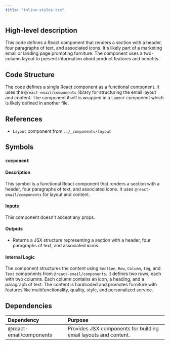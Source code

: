 ```yaml
---
title: "inline-styles.tsx"
---
```


## High-level description
This code defines a React component that renders a section with a header, four paragraphs of text, and associated icons. It's likely part of a marketing email or landing page promoting furniture. The component uses a two-column layout to present information about product features and benefits.

## Code Structure
The code defines a single React component as a functional component. It uses the `@react-email/components` library for structuring the email layout and content. The component itself is wrapped in a `Layout` component which is likely defined in another file.

## References
- `Layout` component from `../_components/layout`

## Symbols

### `component`
#### Description
This symbol is a functional React component that renders a section with a header, four paragraphs of text, and associated icons. It uses `@react-email/components` for layout and content.

#### Inputs
This component doesn't accept any props.

#### Outputs
- Returns a JSX structure representing a section with a header, four paragraphs of text, and associated icons.

#### Internal Logic
The component structures the content using `Section`, `Row`, `Column`, `Img`, and `Text` components from `@react-email/components`. It defines two rows, each with two columns. Each column contains an icon, a heading, and a paragraph of text. The content is hardcoded and promotes furniture with features like multifunctionality, quality, style, and personalized service.

## Dependencies
| Dependency | Purpose |
|:-----------|:--------|
| @react-email/components | Provides JSX components for building email layouts and content. |

